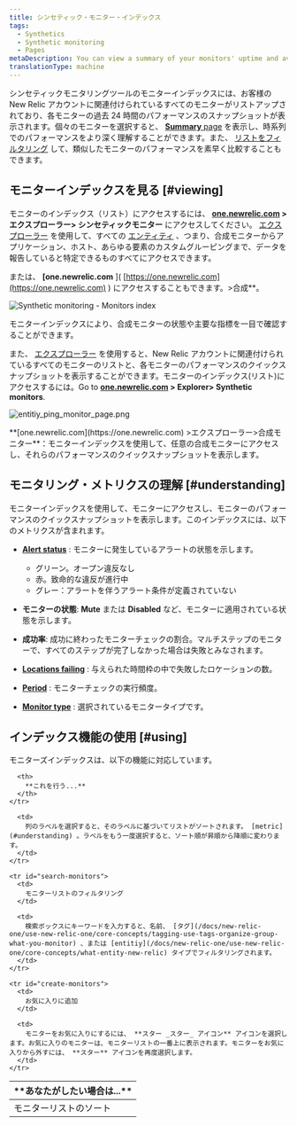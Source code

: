 ```yaml
---
title: シンセティック・モニター・インデックス
tags:
  - Synthetics
  - Synthetic monitoring
  - Pages
metaDescription: You can view a summary of your monitors' uptime and average performance and to access monitor details in New Relic's synthetic monitoring.
translationType: machine
---
```




シンセティックモニタリングツールのモニターインデックスには、お客様の New Relic アカウントに関連付けられているすべてのモニターがリストアップされており、各モニターの過去 24 時間のパフォーマンスのスナップショットが表示されます。個々のモニターを選択すると、 [**Summary** page](/docs/synthetics/new-relic-synthetics/dashboards/synthetics-overview-dashboard-view-monitors-performance) を表示し、時系列でのパフォーマンスをより深く理解することができます。また、 [リストをフィルタリング](#search-monitors) して、類似したモニターのパフォーマンスを素早く比較することもできます。

## モニターインデックスを見る [#viewing]

モニターのインデックス（リスト）にアクセスするには、 **[one.newrelic.com](https://one.newrelic.com) > エクスプローラー> シンセティックモニター** にアクセスしてください。 [エクスプローラー](/docs/new-relic-one/use-new-relic-one/core-concepts/new-relic-explorer-view-performance-across-apps-services-hosts/) を使用して、すべての [エンティティ](/docs/new-relic-one/use-new-relic-one/core-concepts/what-entity-new-relic/) 、つまり、合成モニターからアプリケーション、ホスト、あらゆる要素のカスタムグルーピングまで、データを報告していると特定できるものすべてにアクセスできます。

または、 **\[one.newrelic.com** ]( [https://one.newrelic.com](https://one.newrelic.com) ) にアクセスすることもできます。>合成\*\*。

<img
  title="Synthetic monitoring - Monitors index"
  alt="Synthetic monitoring - Monitors index"
  src={monitorIndex}
/>

<figcaption>
  モニターインデックスにより、合成モニターの状態や主要な指標を一目で確認することができます。
</figcaption>

また、 [エクスプローラー](/docs/new-relic-one/use-new-relic-one/ui-data/new-relic-one-entity-explorer-view-performance-across-apps-services-hosts) を使用すると、New Relic アカウントに関連付けられているすべてのモニターのリストと、各モニターのパフォーマンスのクイックスナップショットを表示することができます。モニターのインデックス(リスト)にアクセスするには。Go to **[one.newrelic.com](https://one.newrelic.com) > Explorer> Synthetic monitors**.

<img
  title="Entitiy monitor list"
  alt="entitiy_ping_monitor_page.png"
  src={entitiyPingMonitorPage0}
/>

<figcaption>
  **[one.newrelic.com](https://one.newrelic.com) >エクスプローラー>合成モニター**：モニターインデックスを使用して、任意の合成モニターにアクセスし、それらのパフォーマンスのクイックスナップショットを表示します。
</figcaption>

## モニタリング・メトリクスの理解 [#understanding]

モニターインデックスを使用して、モニターにアクセスし、モニターのパフォーマンスのクイックスナップショットを表示します。このインデックスには、以下のメトリクスが含まれます。

* [**Alert status**](/docs/alerts/new-relic-alerts/configuring-alert-policies/identify-entities-without-alert-policies) : モニターに発生しているアラートの状態を示します。

  * グリーン。オープン違反なし
  * 赤。致命的な違反が進行中
  * グレー：アラートを伴うアラート条件が定義されていない

* **モニターの状態**: **Mute** または **Disabled** など、モニターに適用されている状態を示します。

* **成功率**: 成功に終わったモニターチェックの割合。マルチステップのモニターで、すべてのステップが完了しなかった場合は失敗とみなされます。

* **[Locations failing](/docs/synthetics/new-relic-synthetics/using-monitors/adding-editing-monitors#setting-location)** : 与えられた時間枠の中で失敗したロケーションの数。

* **[Period](/docs/synthetics/new-relic-synthetics/using-monitors/adding-editing-monitors#setting-frequency)** : モニターチェックの実行頻度。

* **[Monitor type](/docs/synthetics/new-relic-synthetics/using-monitors/add-edit-monitors#setting-type)** : 選択されているモニタータイプです。

## インデックス機能の使用 [#using]

モニターズインデックスは、以下の機能に対応しています。

<table>
  <thead>
    <tr>
      <th width={200}>
        **あなたがしたい場合は...**
      </th>

      <th>
        **これを行う...**
      </th>
    </tr>
  </thead>

  <tbody>
    <tr id="sort-monitors">
      <td>
        モニターリストのソート
      </td>

      <td>
        列のラベルを選択すると、そのラベルに基づいてリストがソートされます。 [metric](#understanding) 。ラベルをもう一度選択すると、ソート順が昇順から降順に変わります。
      </td>
    </tr>

    <tr id="search-monitors">
      <td>
        モニターリストのフィルタリング
      </td>

      <td>
        検索ボックスにキーワードを入力すると、名前、 [タグ](/docs/new-relic-one/use-new-relic-one/core-concepts/tagging-use-tags-organize-group-what-you-monitor) 、または [entitiy](/docs/new-relic-one/use-new-relic-one/core-concepts/what-entity-new-relic) タイプでフィルタリングされます。
      </td>
    </tr>

    <tr id="create-monitors">
      <td>
        お気に入りに追加
      </td>

      <td>
        モニターをお気に入りにするには、 **スター _スター_ アイコン** アイコンを選択します。お気に入りのモニターは、モニターリストの一番上に表示されます。モニターをお気に入りから外すには、 **スター** アイコンを再度選択します。
      </td>
    </tr>
  </tbody>
</table>